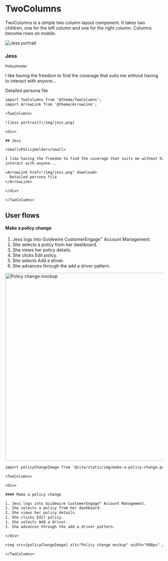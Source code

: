 # TwoColumns

TwoColumns is a simple two column layout component. It takes two children, one
for the left column and one for the right column. Columns become rows on mobile.


<TwoColumns>

![Jess portrait](/img/jess.png)

<div>

### Jess

<small>PolicyHolder</small>

I like having the freedom to find the coverage that suits me without having to
interact with anyone...

<ArrowLink href="/img/jess.png" download>
  Detailed persona file
</ArrowLink>

</div>

</TwoColumns>

```txt
import TwoColumns from '@theme/TwoColumns';
import ArrowLink from '@theme/ArrowLink';

<TwoColumns>

![Jess portrait](/img/jess.png)

<div>

## Jess

<small>PolicyHolder</small>

I like having the freedom to find the coverage that suits me without having to
interact with anyone...

<ArrowLink href="/img/jess.png" download>
  Detailed persona file
</ArrowLink>

</div>

</TwoColumns>
```

## User flows


<TwoColumns>

<div>

#### Make a policy change

1. Jess logs into Guidewire CustomerEngage™ Account Management.
1. She selects a policy from her dashboard.
1. She views her policy details.
1. She clicks Edit policy.
1. She selects Add a driver.
1. She advances through the add a driver pattern.

</div>

<img src={policyChangeImage} alt="Policy change mockup" width="600px" />

</TwoColumns>

```txt
import policyChangeImage from '@site/static/img/make-a-policy-change.png';

<TwoColumns>

<div>

#### Make a policy change

1. Jess logs into Guidewire CustomerEngage™ Account Management.
1. She selects a policy from her dashboard.
1. She views her policy details.
1. She clicks Edit policy.
1. She selects Add a driver.
1. She advances through the add a driver pattern.

</div>

<img src={policyChangeImage} alt="Policy change mockup" width="600px" />

</TwoColumns>
```
